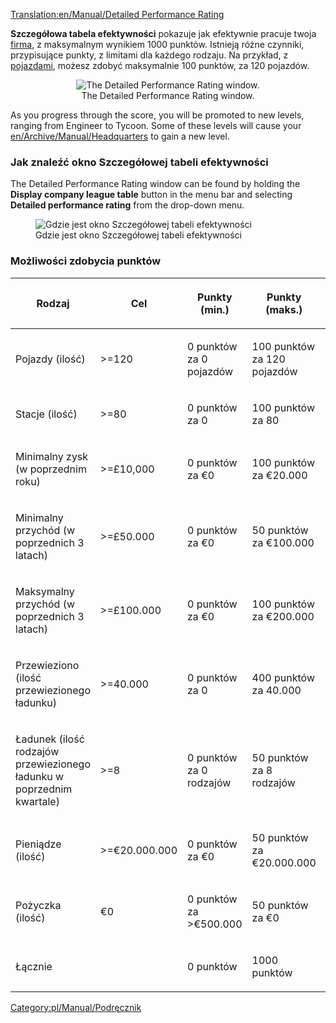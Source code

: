 [[Translation:en/Manual/Detailed Performance Rating]]
{{pl/Tłumaczenie|oryg. = en/Manual/Detailed Performance Rating
|z     = en
|na    = pl
|Postępy = 85
}}

'''Szczegółowa tabela efektywności''' pokazuje jak efektywnie pracuje twoja [[pl/Manual/Firma transportowa|firma]], z maksymalnym wynikiem 1000 punktów. Istnieją różne czynniki, przypisujące punkty, z limitami dla każdego rodzaju. Na przykład, z [[pl/Manual/Pojazdy|pojazdami]], możesz zdobyć maksymalnie 100 punktów, za 120 pojazdów.

<center>[[File:pl/Manual/SzczegółowaTabelaEfetywnosciPL.png|center|frame|The Detailed Performance Rating window.]]</center>

As you progress through the score, you will be promoted to new levels, ranging from Engineer to Tycoon. Some of these levels will cause your [[en/Archive/Manual/Headquarters]] to gain a new level.

===Jak znaleźć okno Szczegółowej tabeli efektywności===
The Detailed Performance Rating window can be found by holding the '''Display company league table''' button in the menu bar and selecting '''Detailed performance rating''' from the drop-down menu.

[[File:pl/Manual/SzczegółowaTabelaEfetywnosciGdziePL.png|center|frame|Gdzie jest okno Szczegółowej tabeli efektywności]]

===Możliwości zdobycia punktów===

{| {{en/Wikitable}}
|- style="background:#efefef"
! Rodzaj !! Cel !! Punkty (min.) !! Punkty (maks.) !! Procenty
|-
|Pojazdy (ilość)||>=120||0 punktów za 0 pojazdów||100 punktów za 120 pojazdów||od 0% do 10%
|-
|Stacje (ilość)||>=80||0 punktów za 0||100 punktów za 80||od 0% do 10%
|-
|Minimalny zysk (w poprzednim roku)||>=£10,000||0 punktów za €0||100 punktów za €20.000||od 0% do 10%
|-
|Minimalny przychód (w poprzednich 3 latach)||>=£50.000||0 punktów za €0||50 punktów za €100.000||od 0% do 5%
|-
|Maksymalny przychód (w poprzednich 3 latach)||>=£100.000||0 punktów za €0||100 punktów za €200.000||od 0% do 10%
|-
|Przewieziono (ilość przewiezionego ładunku)||>=40.000||0 punktów za 0||400 punktów za 40.000||od 0% do 40%
|-
|Ładunek (ilość rodzajów przewiezionego ładunku w poprzednim kwartale)||>=8||0 punktów za 0 rodzajów||50 punktów za 8 rodzajów ||od 0% do 5% 
|-
|Pieniądze (ilość)||>=€20.000.000||0 punktów za €0||50 punktów za €20.000.000||od 0% do 5%
|-
|Pożyczka (ilość)||€0||0 punktów za >€500.000||50 punktów za €0||od 0% do 5%
|- style="background:#efefef"
! Łącznie !!!! 0 punktów !! 1000 punktów !! od 0% do 100%
|}

[[Category:pl/Manual/Podręcznik]]